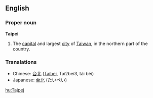 ==English==
===Proper noun===
{{wikipedia}}
'''Taipei'''
# The [[capital]] and largest [[city]] of [[Taiwan]], in the northern part of the country.

===Translations===
*Chinese: [[台北]] ([[Taibei]], Tai2bei3, tái běi)
*Japanese: [[台北]] (たいぺい)

[[hu:Tajpej]]